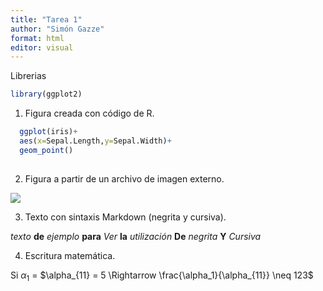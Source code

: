 ```yaml
---
title: "Tarea 1"
author: "Simón Gazze"
format: html
editor: visual
---
```


Librerias

```r
library(ggplot2)
```

1)  Figura creada con código de R.

```r
  ggplot(iris)+ 
  aes(x=Sepal.Length,y=Sepal.Width)+
  geom_point()
  
```

2)  Figura a partir de un archivo de imagen externo.

![](https://media.istockphoto.com/id/2138135335/es/foto/concepto-de-flujo-de-git-diagrama-de-software-de-desarrollo-flujo-de-trabajo-de-proceso-de.jpg?s=612x612&w=0&k=20&c=3WQtWaUhJXBbhrUIotTmNunzYElJ7hdBal5trMLXxPk=)

3)  Texto con sintaxis Markdown (negrita y cursiva).

*texto* **de** *ejemplo* **para** *Ver* **la** *utilización* **De** *negrita* **Y** *Cursiva*

4)  Escritura matemática.

Si $\alpha_1$ = $\alpha_{11} = 5 \Rightarrow \frac{\alpha_1}{\alpha_{11}} \neq 123$
